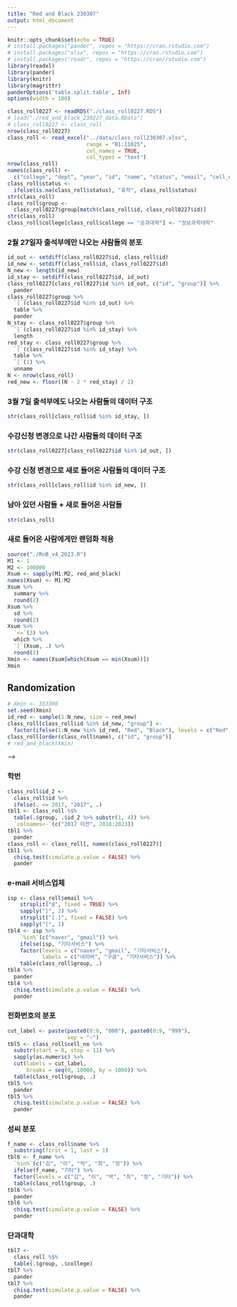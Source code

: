 ```yaml
---
title: "Red and Black 230307"
output: html_document
---
```


```r
knitr::opts_chunk$set(echo = TRUE)
# install.packages("pander", repos = "https://cran.rstudio.com")
# install.packages("xlsx", repos = "https://cran.rstudio.com")
# install.packages("readr", repos = "https://cran/rstudio.com")
library(readxl)
library(pander)
library(knitr)
library(magrittr)
panderOptions('table.split.table', Inf)
options(width = 180)
```

<!--
### Data
-->

```r
class_roll0227 <- readRDS("./class_roll0227.RDS")
# load("./red_and_black_230227_data.RData")
# class_roll0227 <- class_roll
nrow(class_roll0227)
class_roll <- read_excel("../data/class_roll230307.xlsx",
                         range = "B1:I1025",
                         col_names = TRUE,
                         col_types = "text")
nrow(class_roll)
names(class_roll) <- 
  c("college", "dept", "year", "id", "name", "status", "email", "cell_no")
class_roll$status <- 
  ifelse(is.na(class_roll$status), "휴학", class_roll$status)
str(class_roll)
class_roll$group <- 
  class_roll0227$group[match(class_roll$id, class_roll0227$id)]
str(class_roll)
class_roll$college[class_roll$college == "공과대학"] <- "정보과학대학"
```

### 2월 27일자 출석부에만 나오는 사람들의 분포

```r
id_out <- setdiff(class_roll0227$id, class_roll$id)
id_new <- setdiff(class_roll$id, class_roll0227$id)
N_new <- length(id_new)
id_stay <- setdiff(class_roll0227$id, id_out)
class_roll0227[class_roll0227$id %in% id_out, c("id", "group")] %>%
  pander
class_roll0227$group %>%
  `[`(class_roll0227$id %in% id_out) %>%
  table %>%
  pander
N_stay <- class_roll0227$group %>%
  `[`(class_roll0227$id %in% id_stay) %>%
  length
red_stay <- class_roll0227$group %>%
  `[`(class_roll0227$id %in% id_stay) %>%
  table %>%
  `[`(1) %>%
  unname
N <- nrow(class_roll)
red_new <- floor((N - 2 * red_stay) / 2)
```

### 3월 7일 출석부에도 나오는 사람들의 데이터 구조

```r
str(class_roll[class_roll$id %in% id_stay, ])
```

### 수강신청 변경으로 나간 사람들의 데이터 구조

```r
str(class_roll0227[class_roll0227$id %in% id_out, ])
```

### 수강 신청 변경으로 새로 들어온 사람들의 데이터 구조

```r
str(class_roll[class_roll$id %in% id_new, ])
```

### 남아 있던 사람들 + 새로 들어온 사람들

```r
str(class_roll)
```

### 새로 들어온 사람에게만 랜덤화 적용

```r
source("./RnB_v4_2023.R")
M1 <- 1
M2 <- 100000
Xsum <- sapply(M1:M2, red_and_black)
names(Xsum) <- M1:M2
Xsum %>%
  summary %>%
  round(2) 
Xsum %>%
  sd %>%
  round(2)
Xsum %>%
  `<=`(3) %>%
  which %>%
  `[`(Xsum, .) %>%
  round(2)
Xmin <- names(Xsum[which(Xsum == min(Xsum))])
Xmin
```

## Randomization

```r
# Xmin <- 353308
set.seed(Xmin)
id_red <- sample(1:N_new, size = red_new)
class_roll[class_roll$id %in% id_new, "group"] <- 
  factor(ifelse(1:N_new %in% id_red, "Red", "Black"), levels = c("Red", "Black")) 
class_roll[order(class_roll$name), c("id", "group")]
# red_and_black(Xmin)
```
-->

### 학번

```r
class_roll$id_2 <-
  class_roll$id %>%
  ifelse(. <= 2017, "2017", .)
tbl1 <- class_roll %$%
  table(.$group, .$id_2 %>% substr(1, 4)) %>%
  `colnames<-`(c("2017 이전", 2018:2023)) 
tbl1 %>%
  pander
class_roll <- class_roll[, names(class_roll0227)]
tbl1 %>%
  chisq.test(simulate.p.value = FALSE) %>%
  pander
```

<!--
### 학번 홀짝

```r
tbl2 <- class_roll$id %>%
  as.numeric %>%
  `%%`(2) %>%
  factor(levels = c(1, 0), labels = c("홀", "짝")) %>%
  table(class_roll$group, .) 
tbl2 %>%
  pander
tbl2 %>%
  chisq.test(simulate.p.value = FALSE) %>%
  pander
```

### 학적 상태

```r
tbl3 <- class_roll$status %>%
  table(class_roll$group, .) 
tbl3 %>%
  pander
X3min <- tbl3 %>%
  chisq.test(simulate.p.value = TRUE) %>%
  `[[`(1)
X3min
```
-->

### e-mail 서비스업체

```r
isp <- class_roll$email %>%
    strsplit("@", fixed = TRUE) %>%
    sapply("[", 2) %>%
    strsplit("[.]", fixed = FALSE) %>%
    sapply("[", 1)
tbl4 <- isp %>%
    `%in%`(c("naver", "gmail")) %>%
    ifelse(isp, "기타서비스") %>%
    factor(levels = c("naver", "gmail", "기타서비스"),
           labels = c("네이버", "구글", "기타서비스")) %>%
    table(class_roll$group, .)  
tbl4 %>%
  pander
tbl4 %>%
  chisq.test(simulate.p.value = FALSE) %>%
  pander
```

### 전화번호의 분포

```r
cut_label <- paste(paste0(0:9, "000"), paste0(0:9, "999"), 
                   sep = "~")
tbl5 <- class_roll$cell_no %>%
  substr(start = 8, stop = 11) %>%
  sapply(as.numeric) %>%
  cut(labels = cut_label, 
      breaks = seq(0, 10000, by = 1000)) %>%
  table(class_roll$group, .) 
tbl5 %>%
  pander
tbl5 %>%
  chisq.test(simulate.p.value = FALSE) %>%
  pander
```
    
### 성씨 분포

```r
f_name <- class_roll$name %>%
  substring(first = 1, last = 1) 
tbl6 <- f_name %>%
  `%in%`(c("김", "이", "박", "최", "정")) %>%
  ifelse(f_name, "기타") %>%
  factor(levels = c("김", "이", "박", "최", "정", "기타")) %>%
  table(class_roll$group, .) 
tbl6 %>%
  pander
tbl6 %>%
  chisq.test(simulate.p.value = FALSE) %>%
  pander
```

### 단과대학

```r
tbl7 <- 
  class_roll %$%
  table(.$group, .$college) 
tbl7 %>%
  pander
tbl7 %>%
  chisq.test(simulate.p.value = FALSE) %>%
  pander
```

<!--
### Sum of Chi_Squares

```r
Xsum_min <- X1min + X2min + X4min + X5min + X6min + X7min
Xsum_min
```

### 전체 출석부

```r
class_roll %$%
  order(.$name) %>%
  class_roll[., c("id", "name", "group")] %>%
  pander(caption = "가나다순", row.names = FALSE)
```

<P style="page-break-before:always">

```r
class_roll %$%
  order(.$group, .$name) %>%
  class_roll[., c("group", "id", "name")] %>%
  subset(.$group == "Red", select = c("id", "name")) %>%
  pander(caption = "Red")
class_roll %$%
  order(.$group, .$name) %>%
  class_roll[., c("group", "id", "name")] %>%
  subset(.$group == "Black", select = c("id", "name")) %>%
  pander(caption = "Black")
```

<P style="page-break-before:always">

```r
class_roll %>%
  `[`(.$id %>% order, c("id", "group")) %>%
  saveRDS(file = "./class_id_group230307.RDS")
save.image("./red_and_black_230307_data.RData")
```
-->